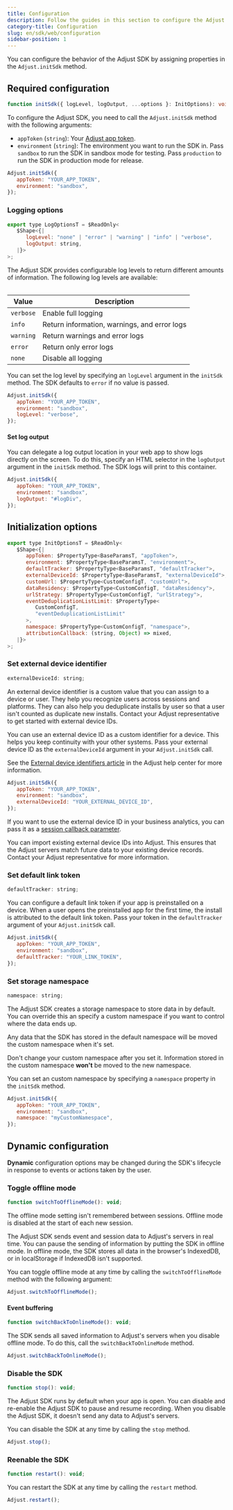 ```yaml
---
title: Configuration
description: Follow the guides in this section to configure the Adjust SDK.
category-title: Configuration
slug: en/sdk/web/configuration
sidebar-position: 1
---
```


You can configure the behavior of the Adjust SDK by assigning properties in the `Adjust.initSdk` method.

## Required configuration

```ts title="Method signature"
function initSdk({ logLevel, logOutput, ...options }: InitOptions): void;
```

To configure the Adjust SDK, you need to call the `Adjust.initSdk` method with the following arguments:

-  `appToken` (`string`): Your [Adjust app token](https://help.adjust.com/en/article/app-token-and-reporting-currency#view-your-app-details).
-  `environment` (`string`): The environment you want to run the SDK in. Pass `sandbox` to run the SDK in sandbox mode for testing. Pass `production` to run the SDK in production mode for release.

```js
Adjust.initSdk({
   appToken: "YOUR_APP_TOKEN",
   environment: "sandbox",
});
```

### Logging options

```js title="Interface declaration"
export type LogOptionsT = $ReadOnly<
   $Shape<{|
      logLevel: "none" | "error" | "warning" | "info" | "verbose",
      logOutput: string,
   |}>
>;
```

The Adjust SDK provides configurable log levels to return different amounts of information. The following log levels are available:

<Table>

| Value     | Description                                  |
| --------- | -------------------------------------------- |
| `verbose` | Enable full logging                          |
| `info`    | Return information, warnings, and error logs |
| `warning` | Return warnings and error logs               |
| `error`   | Return only error logs                       |
| `none`    | Disable all logging                          |

</Table>

You can set the log level by specifying an `logLevel` argument in the `initSdk` method. The SDK defaults to `error` if no value is passed.

```js {4}
Adjust.initSdk({
   appToken: "YOUR_APP_TOKEN",
   environment: "sandbox",
   logLevel: "verbose",
});
```

#### Set log output

You can delegate a log output location in your web app to show logs directly on the screen. To do this, specify an HTML selector in the `logOutput` argument in the `initSdk` method. The SDK logs will print to this container.

```js {4}
Adjust.initSdk({
   appToken: "YOUR_APP_TOKEN",
   environment: "sandbox",
   logOutput: "#logDiv",
});
```

## Initialization options

```js title="Interface declaration"
export type InitOptionsT = $ReadOnly<
   $Shape<{|
      appToken: $PropertyType<BaseParamsT, "appToken">,
      environment: $PropertyType<BaseParamsT, "environment">,
      defaultTracker: $PropertyType<BaseParamsT, "defaultTracker">,
      externalDeviceId: $PropertyType<BaseParamsT, "externalDeviceId">,
      customUrl: $PropertyType<CustomConfigT, "customUrl">,
      dataResidency: $PropertyType<CustomConfigT, "dataResidency">,
      urlStrategy: $PropertyType<CustomConfigT, "urlStrategy">,
      eventDeduplicationListLimit: $PropertyType<
         CustomConfigT,
         "eventDeduplicationListLimit"
      >,
      namespace: $PropertyType<CustomConfigT, "namespace">,
      attributionCallback: (string, Object) => mixed,
   |}>
>;
```

### Set external device identifier

```js title="Property declaration"
externalDeviceId: string;
```

An external device identifier is a custom value that you can assign to a device or user. They help you recognize users across sessions and platforms. They can also help you deduplicate installs by user so that a user isn't counted as duplicate new installs. Contact your Adjust representative to get started with external device IDs.

You can use an external device ID as a custom identifier for a device. This helps you keep continuity with your other systems. Pass your external device ID as the `externalDeviceId` argument in your `Adjust.initSdk` call.

<Callout type="seealso">

See the [External device identifiers article](https://help.adjust.com/en/article/external-device-identifiers) in the Adjust help center for more information.

</Callout>

```js {4}
Adjust.initSdk({
   appToken: "YOUR_APP_TOKEN",
   environment: "sandbox",
   externalDeviceId: "YOUR_EXTERNAL_DEVICE_ID",
});
```

If you want to use the external device ID in your business analytics, you can pass it as a [session callback parameter](/en/sdk/web/features/global-params).

You can import existing external device IDs into Adjust. This ensures that the Adjust servers match future data to your existing device records. Contact your Adjust representative for more information.

### Set default link token

```js title="Property declaration"
defaultTracker: string;
```

You can configure a default link token if your app is preinstalled on a device. When a user opens the preinstalled app for the first time, the install is attributed to the default link token. Pass your token in the `defaultTracker` argument of your `Adjust.initSdk` call.

```js {4}
Adjust.initSdk({
   appToken: "YOUR_APP_TOKEN",
   environment: "sandbox",
   defaultTracker: "YOUR_LINK_TOKEN",
});
```

### Set storage namespace

```js title="Property declaration"
namespace: string;
```

The Adjust SDK creates a storage namespace to store data in by default. You can override this an specify a custom namespace if you want to control where the data ends up.

Any data that the SDK has stored in the default namespace will be moved the custom namespace when it's set.

<Callout type="warning">

Don't change your custom namespace after you set it. Information stored in the custom namespace **won't** be moved to the new namespace.

</Callout>

You can set an custom namespace by specifying a `namespace` property in the `initSdk` method.

```js {4}
Adjust.initSdk({
   appToken: "YOUR_APP_TOKEN",
   environment: "sandbox",
   namespace: "myCustomNamespace",
});
```

## Dynamic configuration

**Dynamic** configuration options may be changed during the SDK's lifecycle in response to events or actions taken by the user.

### Toggle offline mode

```js title="Method signature"
function switchToOfflineMode(): void;
```

<Callout type="important">

The offline mode setting isn't remembered between sessions. Offline mode is disabled at the start of each new session.

</Callout>

The Adjust SDK sends event and session data to Adjust's servers in real time. You can pause the sending of information by putting the SDK in offline mode. In offline mode, the SDK stores all data in the browser's IndexedDB, or in localStorage if IndexedDB isn't supported.

You can toggle offline mode at any time by calling the `switchToOfflineMode` method with the following argument:

```js
Adjust.switchToOfflineMode();
```

#### Event buffering

```js title="Method signature"
function switchBackToOnlineMode(): void;
```

The SDK sends all saved information to Adjust's servers when you disable offline mode. To do this, call the `switchBackToOnlineMode` method.

```js
Adjust.switchBackToOnlineMode();
```

### Disable the SDK

```js
function stop(): void;
```

The Adjust SDK runs by default when your app is open. You can disable and re-enable the Adjust SDK to pause and resume recording. When you disable the Adjust SDK, it doesn't send any data to Adjust's servers.

You can disable the SDK at any time by calling the `stop` method.

```js
Adjust.stop();
```

### Reenable the SDK

```js
function restart(): void;
```

You can restart the SDK at any time by calling the `restart` method.

```js
Adjust.restart();
```

